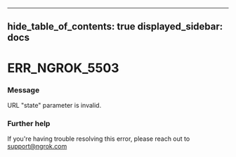 

---
hide_table_of_contents: true
displayed_sidebar: docs
---


# ERR_NGROK_5503

### Message
URL "state" parameter is invalid.

<ErrorDetails error="err_ngrok_5503" />



### Further help
If you're having trouble resolving this error, please reach out to [support@ngrok.com](mailto:support@ngrok.com?subject=Help%20with%20ERR_NGROK_5503)

